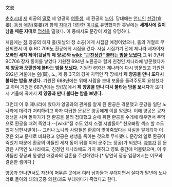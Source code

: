 文姜

[[춘추시대]] [[제]] 희공의 [[딸]]로 제 양공의 [[여동생]], 제 환공의 [[누이]]. 당대에는 [[언니]]인 [[선강]](宣姜), [[동생]] [[애강]](哀姜)과 함께 [[자매]]가 대단한 [[미녀]]로 유명했지만 훗날에는 '''세계사에 길이 남을 패륜 자매'''로 [[명성]]을 떨쳤다. 이 중에서도 문강이 제일 유명하다.

처음에는 [[정]] 장공의 태자 홀(뒷날의 정 소공)에게 시집갈 예정이었으나, 홀의 거절로 무산되면서 이 후 BC 709[[노]] 환공에게 시집을 갔다. 사실 시집가기 전에 제나라 세자이자 '''오빠인 세자 제아(뒷날의 제 양공)와 [[wiki: "근친상간" 불타는 밤을 보냈다.]]'''그 뒤 3년뒤 BC706 장자 동이를 낳았다 기원전 694년 노환공과 함께 친정인 제나라에 방문했다가 '''제 양공과 오랜만에 불타는 밤을 보냈다.''' 기원전 693년 제나라에 다시 방문했고 기원전 692년 겨울에는 [[위]](衛), 노, 제 등 3국의 경계 지역인 작 땅에서 '''제 양공을 만나 또다시 불타는 밤을 보냈다'''. 기원전 688년에는 위에 사람을 보내 보물을 돌려주도록 요청했다고 하며 기원전 687년에는 방(防)에서 '''제 양공을 만나 다시 불타는 밤을 보내다'''가 또다시 겨울에 곡에서 '''제 양공과 만나 불타는 밤을 보냈다.'''

그런데 이 후 제나라에 왔다가 양공과의 관계를 알게 된 환공은 격분했고 문강을 일단 노나라에 데려가 처리하려고 하자 다급한 문강은 양공에게 이를 알렸다. 이에 양공은 공자 팽생을 시켜 돌아가기 전 환공을 불러 접대했고 술에 취한 환공을 수레에 태우면서 주먹으로 환공을 때려 죽였다.--[wiki:"질 수도 있지 스갤 시발들아" 친오빠랑 섹스 할 수도 있지 남편시발아]-- 그러나 노나라 사람들은 환공이 맞아죽었다는 사실을 알게되자 이것은 외교 문제로 비화됐고 양공은 팽생을 죽이는 것으로 무마했다. 문강의 일로 환공이 죽었기 때문에 환공의 아들인 세자 동이 뒤를 이어 군주(노 장공)가 되었다. [[과부]]가 된 문강은 시댁인 노나라에도, 친정인 제나라에도 가지 못하고 영토 중간에 머물렀으며, 이 후 아들인 장공과 동생인 애강과의 결혼을 주선하였다.[* 당연히 장공 입장에서는 이모와 결혼한 셈이다.]

양공과 만나면서도 자신이 머무른 곳에서 여러 남자들과 부대끼면서 살다가 말년에 노나라로 돌아와 태의(궁중 의원)과도 부대끼다가 죽었다고 한다.
